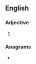 ==English==

===Adjective===
{{head|en|adjective comparative form}}

# {{en-comparative of|meaty}}

===Anagrams===
* {{anagrams|en|a=aeeimrt|emerita|emirate}}